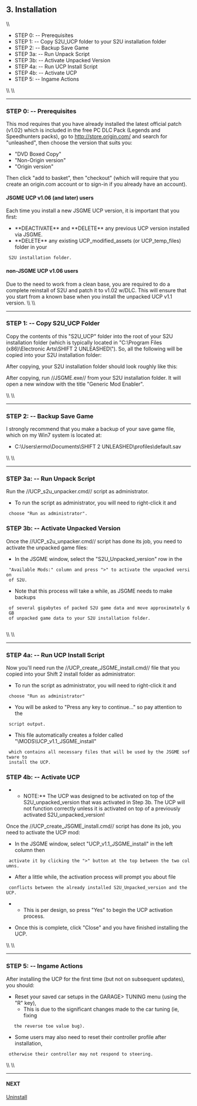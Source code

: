 == 3. Installation ==
\\
* STEP 0: -- Prerequisites
* STEP 1: -- Copy S2U_UCP folder to your S2U installation folder
* STEP 2: -- Backup Save Game
* STEP 3a: -- Run Unpack Script
* STEP 3b: -- Activate Unpacked Version
* STEP 4a: -- Run UCP Install Script
* STEP 4b: -- Activate UCP
* STEP 5: -- Ingame Actions
\\
\\
----
=== STEP 0: -- Prerequisites ===

This mod requires that you have already installed the latest official patch
(v1.02) which is included in the free PC DLC Pack (Legends and Speedhunters
packs), go to http://store.origin.com/ and search for "unleashed", then choose
the version that suits you:

* "DVD Boxed Copy"
* "Non-Origin version"
* "Origin version"

Then click "add to basket", then "checkout" (which will require that you create
an origin.com account or to sign-in if you already have an account). 

==== JSGME UCP v1.06 (and later) users ====

Each time you install a new JSGME UCP version, it is important that you first:
* **DEACTIVATE** and **DELETE** any previous UCP version installed via JSGME.
* **DELETE** any existing UCP_modified_assets (or UCP_temp_files) folder in your
  S2U installation folder.

==== non-JSGME UCP v1.06 users ====

Due to the need to work from a clean base, you are required to do a complete
reinstall of S2U and patch it to v1.02 w/DLC. This will ensure that you start
from a known base when you install the unpacked UCP v1.1 version.
\\
\\
----
=== STEP 1: -- Copy S2U_UCP Folder ===

Copy the contents of this "S2U_UCP" folder into the root of your S2U installation folder (which is typically located in "C:\Program Files (x86)\Electronic Arts\SHIFT 2 UNLEASHED\").
So, all the following will be copied into your S2U installation folder:

{{images/UCP_STEP_1a_file_list.png}}

After copying, your S2U installation folder should look roughly like this:

{{images/UCP_STEP_1b_copy_to_s2u_installation_folder.png}}
		
After copying, run //JSGME.exe// from your S2U installation folder.
It will open a new window with the title "Generic Mod Enabler".

{{images/UCP_STEP_1c_JSGME_1st_run.png}}

\\
\\
----
=== STEP 2: -- Backup Save Game ===

I strongly recommend that you make a backup of your save game file, which on my
Win7 system is located at:

* C:\Users\ermo\Documents\SHIFT 2 UNLEASHED\profiles\default.sav
\\
\\
----
=== STEP 3a: -- Run Unpack Script ===

Run the //UCP_s2u_unpacker.cmd// script as administrator.
 
{{images/UCP_STEP_3a_s2u_unpacker.cmd_run_as_administrator.png}}

* To run the script as administrator, you will need to right-click it and
  choose "Run as administrator".

{{images/UCP_STEP_3ab_s2u_unpacker.cmd.png}}
{{images/UCP_STEP_3ac_s2u_unpacker.cmd_finished.png}}

=== STEP 3b: -- Activate Unpacked Version ===

Once the //UCP_s2u_unpacker.cmd// script has done its job, you need to activate
the unpacked game files:

{{images/UCP_STEP_3ba_JSGME_activate_s2u_unpacked_version.png}}

* In the JSGME window, select the "S2U_Unpacked_version" row in the
  "Available Mods:" column and press ">" to activate the unpacked version
  of S2U.
* Note that this process will take a while, as JSGME needs to make backups
  of several gigabytes of packed S2U game data and move approximately 6 GB
  of unpacked game data to your S2U installation folder.
  
{{images/UCP_STEP_3bb_JSGME_finished_activating_s2u_unpacked_version.png}}
\\
\\
----
=== STEP 4a: -- Run UCP Install Script ===

Now you'll need run the //UCP_create_JSGME_install.cmd// file that you copied
into your Shift 2 install folder as administrator:

{{images/UCP_STEP_4a_create_JSGME_install.cmd_run_as_administrator.png}}

* To run the script as administrator, you will need to right-click it and
  choose "Run as administrator"

{{images/UCP_STEP_4ab_create_JSGME_install.cmd.png}}

* You will be asked to "Press any key to continue..." so pay attention to the
  script output.

{{images/UCP_STEP_4ac_create_JSGME_install_finished.cmd.png}}

* This file automatically creates a folder called "\MODS\UCP_v1.1_JSGME_install"
  which contains all necessary files that will be used by the JSGME software to
  install the UCP. 

=== STEP 4b: -- Activate UCP ===

**NOTE:** The UCP was designed to be activated on top of the S2U_unpacked_version that was activated in Step 3b. The UCP will not function correctly unless it is activated on top of a previously activated S2U_unpacked_version!

Once the //UCP_create_JSGME_install.cmd// script has done its job, you need to
activate the UCP mod:

{{images/UCP_STEP_4ba_JSGME_activate_ucp_JSGME_install.png}}

* In the JSGME window, select "UCP_v1.1_JSGME_install" in the left column then
  activate it by clicking the ">" button at the top between the two columns.
* After a little while, the activation process will prompt you about file
  conflicts between the already installed S2U_Unpacked_version and the UCP.
**  This is per design, so press "Yes" to begin the UCP activation process.

{{images/UCP_STEP_4bb_JSGME_finished_activating_ucp_JSGME_install.png}}

* Once this is complete, click "Close" and you have finished installing the UCP.
\\
\\
----
=== STEP 5: -- Ingame Actions ===

After installing the UCP for the first time (but not on subsequent updates),
you should:

* Reset your saved car setups in the GARAGE> TUNING menu (using the "R" key),
**  This is due to the significant changes made to the car tuning (ie, fixing
    the reverse toe value bug). 
* Some users may also need to reset their controller profile after installation,
  otherwise their controller may not respond to steering.
\\
\\
----
==== NEXT ====
[[Uninstall]]